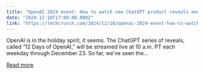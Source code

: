 ```yaml
---
title: "OpenAI 2024 event: How to watch new ChatGPT product reveals and demos"
date: "2024-12-18T17:00:00.000Z"
link: "https://techcrunch.com/2024/12/18/openai-2024-event-how-to-watch-new-chatgpt-product-reveals-and-demos/"
---
```


OpenAI is in the holiday spirit, it seems. The ChatGPT series of reveals, called “12 Days of OpenAI,” will be streamed live at 10 a.m. PT each weekday through December 23. So far, we&#8217;ve seen the...

[Read more](https://techcrunch.com/2024/12/18/openai-2024-event-how-to-watch-new-chatgpt-product-reveals-and-demos/)
